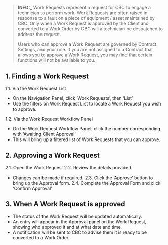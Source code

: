 
> **INFO:_** Work Requests represent a request for CBC to engage a technician to perform work. Work Requests are often raised in response to a fault on a piece of equipment / asset maintained by CBC. Only when a Work Request is approved by the Client and converted to a Work Order by CBC will a technician be despatched to address the request.
>
>Users who can approve a Work Request are governed by Contract Settings, and your role. If you are not assigned to a Contract that allows you to approve a Work Request, you may find that certain functions will not be available to you.

## 1. Finding a Work Request
1.1. Via the Work Request List
* On the Navigation Panel, click ‘Work Requests’, then ‘List’
* Use the filters on Work Request List to locate a Work Request you wish to approve.

1.2. Via the Work Request Workflow Panel
* On the Work Request Workflow Panel, click the number corresponding with ‘Awaiting Client Approval’
* This will bring up a filtered list of Work Requests that you can approve.

## 2. Approving a Work Request
2.1. Open the Work Request
2.2. Review the details provided
* Changes can be made if required.
2.3. Click the ‘Approve’ button to bring up the Approval form.
2.4. Complete the Approval Form and click ‘Confirm Approval’ 

## 3. When A Work Request is approved
* The status of the Work Request will be updated automatically.
* An entry will appear in the Approval panel on the Work Request, showing who approved it and at what date and time.
* A notification will be sent to CBC to advise them it is ready to be converted to a Work Order. 
